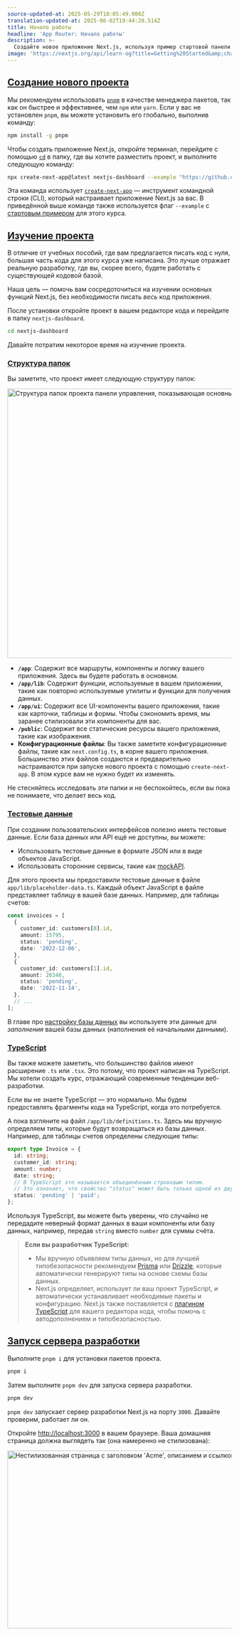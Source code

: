 ```yaml
---
source-updated-at: 2025-05-29T18:05:49.000Z
translation-updated-at: 2025-06-02T19:44:20.514Z
title: Начало работы
headline: 'App Router: Начало работы'
description: >-
  Создайте новое приложение Next.js, используя пример стартовой панели управления, и изучите проект.
image: 'https://nextjs.org/api/learn-og?title=Getting%20Started&amp;chapter=1'
---
```


[Создание нового проекта](#creating-a-new-project)
-------------------------------------------------

Мы рекомендуем использовать [`pnpm`](https://pnpm.io/) в качестве менеджера пакетов, так как он быстрее и эффективнее, чем `npm` или `yarn`. Если у вас не установлен `pnpm`, вы можете установить его глобально, выполнив команду:

```bash filename="Terminal"
npm install -g pnpm
```

Чтобы создать приложение Next.js, откройте терминал, перейдите с помощью [`cd`](https://developer.mozilla.org/en-US/docs/Learn/Tools_and_testing/Understanding_client-side_tools/Command_line#basic_built-in_terminal_commands) в папку, где вы хотите разместить проект, и выполните следующую команду:

```bash filename="Terminal"
npx create-next-app@latest nextjs-dashboard --example "https://github.com/vercel/next-learn/tree/main/dashboard/starter-example" --use-pnpm
```

Эта команда использует [`create-next-app`](/docs/app/api-reference/create-next-app) — инструмент командной строки (CLI), который настраивает приложение Next.js за вас. В приведённой выше команде также используется флаг `--example` с [стартовым примером](https://github.com/vercel/next-learn/tree/main/dashboard/starter-example) для этого курса.

[Изучение проекта](#exploring-the-project)
-----------------------------------------------

В отличие от учебных пособий, где вам предлагается писать код с нуля, большая часть кода для этого курса уже написана. Это лучше отражает реальную разработку, где вы, скорее всего, будете работать с существующей кодовой базой.

Наша цель — помочь вам сосредоточиться на изучении основных функций Next.js, без необходимости писать _весь_ код приложения.

После установки откройте проект в вашем редакторе кода и перейдите в папку `nextjs-dashboard`.

```bash filename="Terminal"
cd nextjs-dashboard
```

Давайте потратим некоторое время на изучение проекта.

### [Структура папок](#folder-structure)

Вы заметите, что проект имеет следующую структуру папок:

<Image
  alt="Структура папок проекта панели управления, показывающая основные папки и файлы: app, public и конфигурационные файлы."
  srcLight="https://h8DxKfmAPhn8O0p3.public.blob.vercel-storage.com/learn/light/learn-folder-structure.png"
  srcDark="https://h8DxKfmAPhn8O0p3.public.blob.vercel-storage.com/learn/dark/learn-folder-structure.png"
  width="1600"
  height="606"
/>

*   **`/app`**: Содержит все маршруты, компоненты и логику вашего приложения. Здесь вы будете работать в основном.
*   **`/app/lib`**: Содержит функции, используемые в вашем приложении, такие как повторно используемые утилиты и функции для получения данных.
*   **`/app/ui`**: Содержит все UI-компоненты вашего приложения, такие как карточки, таблицы и формы. Чтобы сэкономить время, мы заранее стилизовали эти компоненты для вас.
*   **`/public`**: Содержит все статические ресурсы вашего приложения, такие как изображения.
*   **Конфигурационные файлы**: Вы также заметите конфигурационные файлы, такие как `next.config.ts`, в корне вашего приложения. Большинство этих файлов создаются и предварительно настраиваются при запуске нового проекта с помощью `create-next-app`. В этом курсе вам не нужно будет их изменять.

Не стесняйтесь исследовать эти папки и не беспокойтесь, если вы пока не понимаете, что делает весь код.

### [Тестовые данные](#placeholder-data)

При создании пользовательских интерфейсов полезно иметь тестовые данные. Если база данных или API ещё не доступны, вы можете:

*   Использовать тестовые данные в формате JSON или в виде объектов JavaScript.
*   Использовать сторонние сервисы, такие как [mockAPI](https://mockapi.io/).

Для этого проекта мы предоставили тестовые данные в файле `app/lib/placeholder-data.ts`. Каждый объект JavaScript в файле представляет таблицу в вашей базе данных. Например, для таблицы счетов:

```ts filename="/app/lib/placeholder-data.ts"
const invoices = [
  {
    customer_id: customers[0].id,
    amount: 15795,
    status: 'pending',
    date: '2022-12-06',
  },
  {
    customer_id: customers[1].id,
    amount: 20348,
    status: 'pending',
    date: '2022-11-14',
  },
  // ...
];
```

В главе про [настройку базы данных](/learn/dashboard-app/setting-up-your-database) вы используете эти данные для _заполнения_ вашей базы данных (наполнения её начальными данными).

### [TypeScript](#typescript)

Вы также можете заметить, что большинство файлов имеют расширение `.ts` или `.tsx`. Это потому, что проект написан на TypeScript. Мы хотели создать курс, отражающий современные тенденции веб-разработки.

Если вы не знаете TypeScript — это нормально. Мы будем предоставлять фрагменты кода на TypeScript, когда это потребуется.

А пока взгляните на файл `/app/lib/definitions.ts`. Здесь мы вручную определяем типы, которые будут возвращаться из базы данных. Например, для таблицы счетов определены следующие типы:

```ts filename="/app/lib/definitions.ts"
export type Invoice = {
  id: string;
  customer_id: string;
  amount: number;
  date: string;
  // В TypeScript это называется объединённым строковым типом.
  // Это означает, что свойство "status" может быть только одной из двух строк: 'pending' или 'paid'.
  status: 'pending' | 'paid';
};
```

Используя TypeScript, вы можете быть уверены, что случайно не передадите неверный формат данных в ваши компоненты или базу данных, например, передав `string` вместо `number` для суммы счёта.

> **Если вы разработчик TypeScript:**
> 
> *   Мы вручную объявляем типы данных, но для лучшей типобезопасности рекомендуем [Prisma](https://www.prisma.io/) или [Drizzle](https://orm.drizzle.team/), которые автоматически генерируют типы на основе схемы базы данных.
> *   Next.js определяет, использует ли ваш проект TypeScript, и автоматически устанавливает необходимые пакеты и конфигурацию. Next.js также поставляется с [плагином TypeScript](https://nextjs.org/docs/app/building-your-application/configuring/typescript#typescript-plugin) для вашего редактора кода, чтобы помочь с автодополнением и типобезопасностью.

[Запуск сервера разработки](#running-the-development-server)
-----------------------------------------------------------------

Выполните `pnpm i` для установки пакетов проекта.

```bash filename="Terminal"
pnpm i
```

Затем выполните `pnpm dev` для запуска сервера разработки.

```bash filename="Terminal"
pnpm dev
```

`pnpm dev` запускает сервер разработки Next.js на порту `3000`. Давайте проверим, работает ли он.

Откройте [http://localhost:3000](http://localhost:3000/) в вашем браузере. Ваша домашняя страница должна выглядеть так (она намеренно не стилизована):

<Image
  alt="Нестилизованная страница с заголовком 'Acme', описанием и ссылкой для входа."
  srcLight="https://h8DxKfmAPhn8O0p3.public.blob.vercel-storage.com/learn/light/acme-unstyled.png"
  srcDark="https://h8DxKfmAPhn8O0p3.public.blob.vercel-storage.com/learn/dark/acme-unstyled.png"
  width="1600"
  height="400"
/>